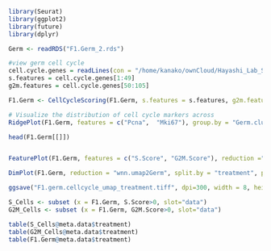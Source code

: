 

```r
library(Seurat)
library(ggplot2)
library(future)
library(dplyr)
```


```r
Germ <- readRDS("F1.Germ_2.rds")
```



```r
#view germ cell cycle
cell.cycle.genes = readLines(con = "/home/kanako/ownCloud/Hayashi_Lab_Shared/Liang.singleCELL/BPA.BPS/R.analysis/07.11.22.CellrangerAggrF1/Aggr.F1.Both.1and2set/R.6samples.old/Gene/CellCycle.analysis/cellCycleGenes.txt")
s.features = cell.cycle.genes[1:49]
g2m.features = cell.cycle.genes[50:105]

F1.Germ <- CellCycleScoring(F1.Germ, s.features = s.features, g2m.features = g2m.features, set.ident = TRUE)
```


```r
# Visualize the distribution of cell cycle markers across
RidgePlot(F1.Germ, features = c("Pcna",  "Mki67"), group.by = "Germ.cluster.id", ncol = 2) 
```

```r
head(F1.Germ[[]])


FeaturePlot(F1.Germ, features = c("S.Score", "G2M.Score"), reduction ="wnn.umap2Germ", label.size = 30,min.cutoff = 0)

DimPlot(F1.Germ, reduction = "wnn.umap2Germ", split.by = "treatment", pt.size = 0.5)+theme(axis.title = element_text(size=8))+theme(axis.text = element_text(color='black', size=8))+theme(legend.title = element_text(size=8)+theme(legend.text = element_text(size = 8)))+theme(axis.line.x = element_line(size=0.55))+theme(axis.line.y = element_line(size=0.55))+theme(axis.ticks.x = element_line(size=0.55))+theme(axis.ticks.y = element_line(size = 0.55))+theme(legend.title = element_text(size = 8))+theme(legend.text = element_text(size = 8))

ggsave("F1.germ.cellcycle_umap_treatment.tiff", dpi=300, width = 8, height = 3)
```

```r

S_Cells <- subset (x = F1.Germ, S.Score>0, slot="data")
G2M_Cells <- subset (x = F1.Germ, G2M.Score>0, slot="data")
```

```r
table(S_Cells@meta.data$treatment) 
table(G2M_Cells@meta.data$treatment) 
table(F1.Germ@meta.data$treatment) 
```




